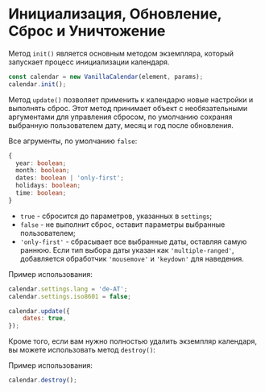 # Инициализация, Обновление, Сброс и Уничтожение

Метод `init()` является основным методом экземпляра, который запускает процесс инициализации календаря.

```js
const calendar = new VanillaCalendar(element, params);
calendar.init();
```

Метод `update()` позволяет применить к календарю новые настройки и выполнять сброс.
Этот метод принимает объект с необязательными аргументами для управления сбросом, по умолчанию сохраняя выбранную пользователем дату, месяц и год после обновления.

Все aгрументы, по умолчанию `false`:

```ts
{
  year: boolean;
  month: boolean;
  dates: boolean | 'only-first';
  holidays: boolean;
  time: boolean;
}
```

- `true` - сбросится до параметров, указанных в `settings`;
- `false` - не выполнит сброс, оставит параметры выбранные пользователем;
- `'only-first'` - сбрасывает все выбранные даты, оставляя самую раннюю. Если тип выбора даты указан как `'multiple-ranged'`, добавляется обработчик `'mousemove'` и `'keydown'` для наведения.

Пример использования:

```js
calendar.settings.lang = 'de-AT';
calendar.settings.iso8601 = false;

calendar.update({
	dates: true,
});
```

Кроме того, если вам нужно полностью удалить экземпляр календаря, вы можете использовать метод `destroy()`:

Пример использования:

```js
calendar.destroy();
```
